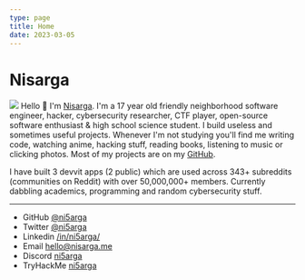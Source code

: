 ```yaml
---
type: page
title: Home
date: 2023-03-05
---
```


# Nisarga
![](/images/aesthetic-discord.gif)
Hello 👋 I'm [Nisarga](https://nisarga.me/about/). I'm a 17 year old friendly neighborhood software engineer, hacker, cybersecurity researcher, CTF player, open-source software enthusiast & high school science student. I build useless and sometimes useful projects. Whenever I'm not studying you'll find me writing code, watching anime, hacking stuff, reading books, listening to music or clicking photos. Most of my projects are on my [GitHub](https://github.com/ni5arga). 

I have built 3 devvit apps (2 public) which are used across 343+ subreddits (communities on Reddit) with over 50,000,000+ members. Currently dabbling academics, programming and random cybersecurity stuff. 


---

- GitHub [@ni5arga](https://github.com/ni5arga)
- Twitter [@ni5arga](https://twitter.com/ni5arga)
- Linkedin [/in/ni5arga/](https://www.linkedin.com/in/ni5arga/)
- Email [hello@nisarga.me](mailto:hello@nisarga.me)
- Discord [ni5arga](https://discord.com/users/746040983992533072)
- TryHackMe [ni5arga](https://tryhackme.com/p/ni5arga)
